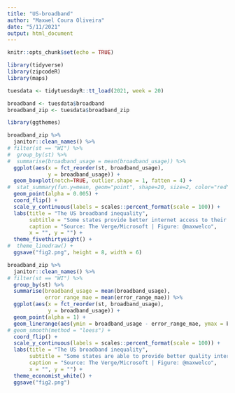 ```yaml
---
title: "US-broadband"
author: "Maxwel Coura Oliveira"
date: "5/11/2021"
output: html_document
---
```


```r
knitr::opts_chunk$set(echo = TRUE)
```

```r
library(tidyverse)
library(zipcodeR)
library(maps)
```


```r
tuesdata <- tidytuesdayR::tt_load(2021, week = 20)
```

```r
broadband <- tuesdata$broadband
broadband_zip <- tuesdata$broadband_zip
```

```r
library(ggthemes)
```


```r
broadband_zip %>% 
  janitor::clean_names() %>% 
# filter(st == "WI") %>% 
#  group_by(st) %>% 
#  summarise(broadband_usage = mean(broadband_usage)) %>% 
  ggplot(aes(x = fct_reorder(st, broadband_usage), 
             y = broadband_usage)) +
  geom_boxplot(notch=TRUE, outlier.shape = 1, fatten = 4) + 
#  stat_summary(fun.y=mean, geom="point", shape=20, size=2, color="red", fill="red") +
  geom_point(alpha = 0.005) +
  coord_flip() +
  scale_y_continuous(labels = scales::percent_format(scale = 100)) +
  labs(title = "The US broadband inequality",
       subtitle = "Some states provide better internet access to their population",
       caption = "Source: The Verge/Microsoft | Figure: @maxwelco",
       x = "", y = "") +
  theme_fivethirtyeight() +
#  theme_linedraw() +
  ggsave("fig2.png", height = 8, width = 6)
```

```r
broadband_zip %>% 
  janitor::clean_names() %>% 
# filter(st == "WI") %>% 
  group_by(st) %>% 
  summarise(broadband_usage = mean(broadband_usage),
            error_range_mae = mean(error_range_mae)) %>% 
  ggplot(aes(x = fct_reorder(st, broadband_usage), 
             y = broadband_usage)) +
  geom_point(alpha = 1) +
  geom_linerange(aes(ymin = broadband_usage - error_range_mae, ymax = broadband_usage + error_range_mae)) +
# geom_smooth(method = "loess") +
  coord_flip() +
  scale_y_continuous(labels = scales::percent_format(scale = 100)) +
  labs(title = "The US broadband inequality",
       subtitle = "Some states are able to provide better quality internet ",
       caption = "Source: The Verge/Microsoft | Figure: @maxwelco",
       x = "", y = "") +
  theme_economist_white() +
  ggsave("fig2.png")
```





